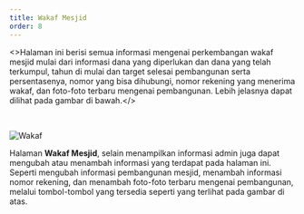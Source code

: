 ```yaml
---
title: Wakaf Mesjid
order: 8
---
```


<>Halaman ini berisi semua informasi mengenai perkembangan wakaf mesjid mulai dari informasi dana yang diperlukan dan dana yang telah terkumpul, tahun di mulai dan target selesai pembangunan serta persentasenya, nomor yang bisa dihubungi, nomor rekening yang menerima wakaf, dan foto-foto terbaru mengenai pembangunan. Lebih jelasnya dapat dilihat pada gambar di bawah.</><br/>

<br/>

![Wakaf](./wakaf.png)<br/>

Halaman <b>Wakaf Mesjid</b>, selain menampilkan informasi admin juga dapat mengubah atau menambah informasi yang terdapat pada halaman ini. Seperti mengubah informasi pembangunan mesjid, menambah informasi nomor rekening, dan menambah foto-foto terbaru mengenai pembangunan, melalui tombol-tombol yang tersedia seperti yang terlihat pada gambar di atas.

